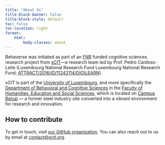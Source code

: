 ```yaml
---
title: "About Us"
title-block-banner: false
title-block-style: default
toc: false
toc-location: right
format:
    html:
        body-classes: about
---
```


Behaverse was initiated as part of an [FNR](https://www.fnr.lu/) funded cognitive sciences research project from [xCIT](https://xcit.org/)—a research team led by Prof. Pedro Cardoso-Leite (Luxembourg National Research Fund Luxembourg National Research Fund; [ATTRACT/2016/ID/11242114/DIGILEARN](https://www.fnr.lu/research-with-impact-fnr-highlight/attract-fellows-cardoso-leite/)).

xCIT is part of the [University of Luxembourg](https://wwwen.uni.lu/), and more specifically the [Department of Behavioral and Cognitive Sciences](https://humanities.uni.lu/behavioural-cognitive-sciences) in the [Faculty of Humanities, Education and Social Sciences](https://wwwen.uni.lu/fhse), which is located on [Campus Belval](https://www.belval.lu/en) — a former steel industry site converted into a vibrant environment for research and innovation.


## How to contribute

To get in touch, visit [our GitHub organization](https://github.com/behaverse/). You can also reach out to us by email at [contact@xcit.org](mailto:contact@xcit.org).
